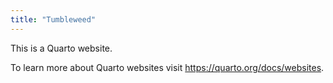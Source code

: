 ```yaml
---
title: "Tumbleweed"
---
```


This is a Quarto website.

To learn more about Quarto websites visit <https://quarto.org/docs/websites>.
